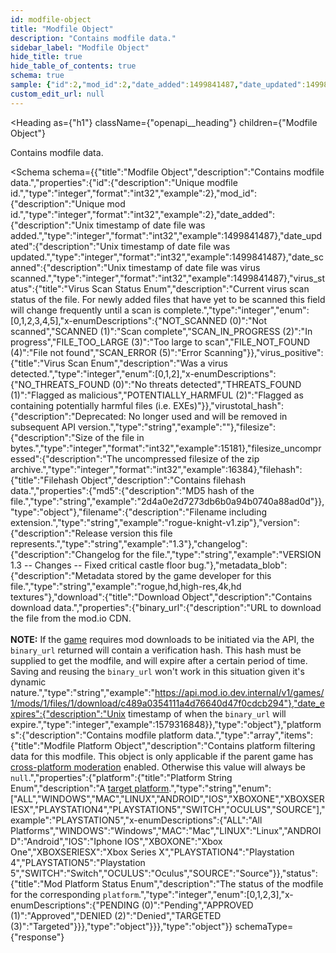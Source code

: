 ```yaml
---
id: modfile-object
title: "Modfile Object"
description: "Contains modfile data."
sidebar_label: "Modfile Object"
hide_title: true
hide_table_of_contents: true
schema: true
sample: {"id":2,"mod_id":2,"date_added":1499841487,"date_updated":1499841487,"date_scanned":1499841487,"virus_status":0,"virus_positive":0,"virustotal_hash":"","filesize":15181,"filesize_uncompressed":16384,"filehash":{"md5":"2d4a0e2d7273db6b0a94b0740a88ad0d"},"filename":"rogue-knight-v1.zip","version":"1.3","changelog":"VERSION 1.3 -- Changes -- Fixed critical castle floor bug.","metadata_blob":"rogue,hd,high-res,4k,hd textures","download":{"binary_url":"https://api.mod.io.dev.internal/v1/games/1/mods/1/files/1/download/c489a0354111a4d76640d47f0cdcb294","date_expires":1579316848},"platforms":[{"platform":"PLAYSTATION5","status":0}]}
custom_edit_url: null
---
```



<Heading
  as={"h1"}
  className={"openapi__heading"}
  children={"Modfile Object"}
>
</Heading>



Contains modfile data.

<Schema
  schema={{"title":"Modfile Object","description":"Contains modfile data.","properties":{"id":{"description":"Unique modfile id.","type":"integer","format":"int32","example":2},"mod_id":{"description":"Unique mod id.","type":"integer","format":"int32","example":2},"date_added":{"description":"Unix timestamp of date file was added.","type":"integer","format":"int32","example":1499841487},"date_updated":{"description":"Unix timestamp of date file was updated.","type":"integer","format":"int32","example":1499841487},"date_scanned":{"description":"Unix timestamp of date file was virus scanned.","type":"integer","format":"int32","example":1499841487},"virus_status":{"title":"Virus Scan Status Enum","description":"Current virus scan status of the file. For newly added files that have yet to be scanned this field will change frequently until a scan is complete.","type":"integer","enum":[0,1,2,3,4,5],"x-enumDescriptions":{"NOT_SCANNED (0)":"Not scanned","SCANNED (1)":"Scan complete","SCAN_IN_PROGRESS (2)":"In progress","FILE_TOO_LARGE (3)":"Too large to scan","FILE_NOT_FOUND (4)":"File not found","SCAN_ERROR (5)":"Error Scanning"}},"virus_positive":{"title":"Virus Scan Enum","description":"Was a virus detected.","type":"integer","enum":[0,1,2],"x-enumDescriptions":{"NO_THREATS_FOUND (0)":"No threats detected","THREATS_FOUND (1)":"Flagged as malicious","POTENTIALLY_HARMFUL (2)":"Flagged as containing potentially harmful files (i.e. EXEs)"}},"virustotal_hash":{"description":"Deprecated: No longer used and will be removed in subsequent API version.","type":"string","example":""},"filesize":{"description":"Size of the file in bytes.","type":"integer","format":"int32","example":15181},"filesize_uncompressed":{"description":"The uncompressed filesize of the zip archive.","type":"integer","format":"int32","example":16384},"filehash":{"title":"Filehash Object","description":"Contains filehash data.","properties":{"md5":{"description":"MD5 hash of the file.","type":"string","example":"2d4a0e2d7273db6b0a94b0740a88ad0d"}},"type":"object"},"filename":{"description":"Filename including extension.","type":"string","example":"rogue-knight-v1.zip"},"version":{"description":"Release version this file represents.","type":"string","example":"1.3"},"changelog":{"description":"Changelog for the file.","type":"string","example":"VERSION 1.3 -- Changes -- Fixed critical castle floor bug."},"metadata_blob":{"description":"Metadata stored by the game developer for this file.","type":"string","example":"rogue,hd,high-res,4k,hd textures"},"download":{"title":"Download Object","description":"Contains download data.","properties":{"binary_url":{"description":"URL to download the file from the mod.io CDN.<br /><br />__NOTE:__ If the [game](/restapi/docs/edit-game) requires mod downloads to be initiated via the API, the `binary_url` returned will contain a verification hash. This hash must be supplied to get the modfile, and will expire after a certain period of time. Saving and reusing the `binary_url` won't work in this situation given it's dynamic nature.","type":"string","example":"https://api.mod.io.dev.internal/v1/games/1/mods/1/files/1/download/c489a0354111a4d76640d47f0cdcb294"},"date_expires":{"description":"Unix timestamp of when the `binary_url` will expire.","type":"integer","example":1579316848}},"type":"object"},"platforms":{"description":"Contains modfile platform data.","type":"array","items":{"title":"Modfile Platform Object","description":"Contains platform filtering data for this modfile. This object is only applicable if the parent game has [cross-platform moderation](/restapi/docs/targeting-a-platform) enabled. Otherwise this value will always be `null`.","properties":{"platform":{"title":"Platform String Enum","description":"A [target platform](/restapi/docs/targeting-a-platform).","type":"string","enum":["ALL","WINDOWS","MAC","LINUX","ANDROID","IOS","XBOXONE","XBOXSERIESX","PLAYSTATION4","PLAYSTATION5","SWITCH","OCULUS","SOURCE"],"example":"PLAYSTATION5","x-enumDescriptions":{"ALL":"All Platforms","WINDOWS":"Windows","MAC":"Mac","LINUX":"Linux","ANDROID":"Android","IOS":"Iphone IOS","XBOXONE":"Xbox One","XBOXSERIESX":"Xbox Series X","PLAYSTATION4":"Playstation 4","PLAYSTATION5":"Playstation 5","SWITCH":"Switch","OCULUS":"Oculus","SOURCE":"Source"}},"status":{"title":"Mod Platform Status Enum","description":"The status of the modfile for the corresponding `platform`.","type":"integer","enum":[0,1,2,3],"x-enumDescriptions":{"PENDING (0)":"Pending","APPROVED (1)":"Approved","DENIED (2)":"Denied","TARGETED (3)":"Targeted"}}},"type":"object"}}},"type":"object"}}
  schemaType={"response"}
>
  
</Schema>
            